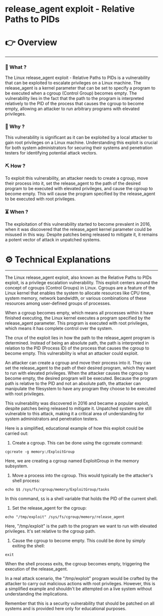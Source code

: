 # release_agent exploit - Relative Paths to PIDs


# 👉 Overview

---

### 👀 What ?

The Linux release_agent exploit - Relative Paths to PIDs is a vulnerability that can be exploited to escalate privileges on a Linux machine. The release_agent is a kernel parameter that can be set to specify a program to be executed when a cgroup (Control Group) becomes empty. The vulnerability lies in the fact that the path to the program is interpreted relatively to the PID of the process that causes the cgroup to become empty, allowing an attacker to run arbitrary programs with elevated privileges.


### 🧐 Why ?

This vulnerability is significant as it can be exploited by a local attacker to gain root privileges on a Linux machine. Understanding this exploit is crucial for both system administrators for securing their systems and penetration testers for identifying potential attack vectors.


### ⛏️ How ?

To exploit this vulnerability, an attacker needs to create a cgroup, move their process into it, set the release_agent to the path of the desired program to be executed with elevated privileges, and cause the cgroup to become empty. This will cause the program specified by the release_agent to be executed with root privileges.


### ⏳ When ?

The exploitation of this vulnerability started to become prevalent in 2016, when it was discovered that the release_agent kernel parameter could be misused in this way. Despite patches being released to mitigate it, it remains a potent vector of attack in unpatched systems.


# ⚙️ Technical Explanations

---

The Linux release_agent exploit, also known as the Relative Paths to PIDs exploit, is a privilege escalation vulnerability. This exploit centers around the concept of cgroups (Control Groups) in Linux. Cgroups are a feature of the Linux kernel that enables the system to allocate resources like CPU time, system memory, network bandwidth, or various combinations of these resources among user-defined groups of processes.

When a cgroup becomes empty, which means all processes within it have finished executing, the Linux kernel executes a program specified by the release_agent parameter. This program is executed with root privileges, which means it has complete control over the system.

The crux of the exploit lies in how the path to the release_agent program is determined. Instead of being an absolute path, the path is interpreted in relation to the PID (Process ID) of the process that causes the cgroup to become empty. This vulnerability is what an attacker could exploit.

An attacker can create a cgroup and move their process into it. They can set the release_agent to the path of their desired program, which they want to run with elevated privileges. When the attacker causes the cgroup to become empty, the desired program will be executed. Because the program path is relative to the PID and not an absolute path, the attacker can manipulate the filesystem to have any program they choose to be executed with root privileges.

This vulnerability was discovered in 2016 and became a popular exploit, despite patches being released to mitigate it. Unpatched systems are still vulnerable to this attack, making it a critical area of understanding for system administrators and penetration testers.

Here is a simplified, educational example of how this exploit could be carried out:

1. Create a cgroup. This can be done using the cgcreate command:

```
cgcreate -g memory:/ExploitGroup

```

Here, we are creating a cgroup named ExploitGroup in the memory subsystem.

1. Move a process into the cgroup. This would typically be the attacker's shell process:

```
echo $$ /sys/fs/cgroup/memory/ExploitGroup/tasks

```

In this command, `$$` is a shell variable that holds the PID of the current shell.

1. Set the release_agent for the cgroup:

```
echo "/tmp/exploit" /sys/fs/cgroup/memory/release_agent

```

Here, "/tmp/exploit" is the path to the program we want to run with elevated privileges. It's set relative to the cgroup path.

1. Cause the cgroup to become empty. This could be done by simply exiting the shell:

```
exit

```

When the shell process exits, the cgroup becomes empty, triggering the execution of the release_agent.

In a real attack scenario, the "/tmp/exploit" program would be crafted by the attacker to carry out malicious actions with root privileges. However, this is a simplified example and shouldn't be attempted on a live system without understanding the implications.

Remember that this is a security vulnerability that should be patched on all systems and is provided here only for educational purposes.

